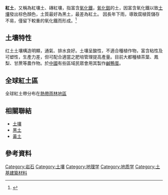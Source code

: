 {{Refimprove|time=2013-04-20T05:05:40+00:00 }}
{{准确}}
'''紅土'''，又稱為紅壤土、磚紅壤，指富含[[氧化鐵|氧化鐵]]，[[氧化鋁|氧化鋁]]的土，因富含氧化鐵以致[[土壤|土壤]]發出棕色顏色，土質最好為黑土，最差為紅土。
因長年下雨，導致腐植質儲存不易，僅留下較重的氧化鐵而形成。<ref>{{Cite web |url=http://www.ac.ntu.edu.tw/soilsc/Soilsc/Taiwan.htm#Formation |title=存档副本 |access-date=2012-12-27 |archive-url=https://web.archive.org/web/20120824014123/http://www.ac.ntu.edu.tw/soilsc/soilsc/taiwan.htm#Formation |archive-date=2012-08-24 |dead-url=yes }}</ref>

==土壤特性==
红土土壤構造明顯，通氣、排水良好。土壤呈酸性，不適合種植作物，富含粘性及可塑性，生產力差，但可配合適當之肥培管理提高產量。目前大都種植茶葉、鳳梨、甘蔗等農作物。於[[中國|中國]]有些區域民眾會用其製作[[鹹鴨蛋|鹹鴨蛋]]。

==全球紅土區==
全球紅土帶分布在[[熱帶雨林|熱帶雨林地區]]

==相關聯結==
*[[土壤|土壤]]
*[[黑鈣土|黑土]]
*[[黃土|黃土]]

== 參考資料 ==
<div class="references-small">
<references />
</div>
{{Geo-term-stub}}

[[Category:岩石|Category:岩石]]
[[Category:土壤|Category:土壤]]
[[Category:地理学|Category:地理学]]
[[Category:地质学|Category:地质学]]
[[Category:土基建築材料|Category:土基建築材料]]